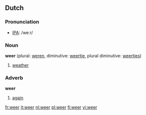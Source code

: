 ==Dutch==
===Pronunciation===
*[[w:IPA|IPA]]: /weːr/
===Noun===

'''weer''' {{n}} (plural: [[weren]], diminutive: [[weertje]], plural diminutive: [[weertjes]])

# [[weather]]

===Adverb===
'''weer'''

# [[again]]

[[fr:weer]]
[[it:weer]]
[[nl:weer]]
[[pl:weer]]
[[fi:weer]]
[[vi:weer]]